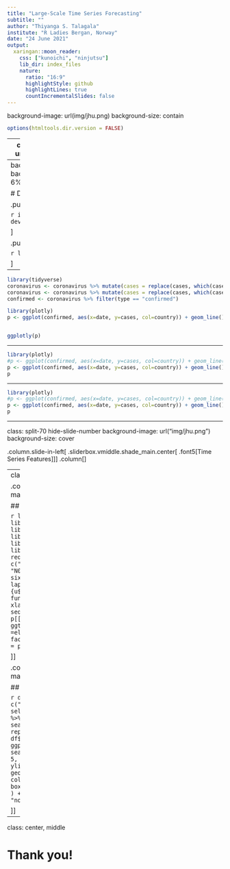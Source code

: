 ```yaml
---
title: "Large-Scale Time Series Forecasting"
subtitle: ""
author: "Thiyanga S. Talagala"
institute: "R Ladies Bergan, Norway"
date: "24 June 2021"
output:
  xaringan::moon_reader:
    css: ["kunoichi", "ninjutsu"]
    lib_dir: index_files
    nature:
      ratio: "16:9"
      highlightStyle: github
      highlightLines: true
      countIncrementalSlides: false
---
```


background-image: url(img/jhu.png)
background-size: contain

```r
options(htmltools.dir.version = FALSE)
```

---
class: inverse, center, middle
background-image: url(img/jhu.png)
background-position: 50% 60%1

background-size: contain


`r anicon::nia("Let's visualize the coronavirus pandemic!",  size=3, colour="yellow", animate="pulse")`

---
background-image: url(img/coronavirus.png)
background-size: 90px
background-position: 100% 6%

# Data: coronavirus package

.pull-left[

```r
install.packages("coronavirus")
devtools::install_github("RamiKrispin/coronavirus")
```

]

.pull-right[

```r
library(coronavirus)
head(coronavirus, 8)
```

]


---

```r
library(tidyverse)
coronavirus <- coronavirus %>% mutate(cases = replace(cases, which(cases<0), NA))
coronavirus <- coronavirus %>% mutate(cases = replace(cases, which(cases>800000), 800))
confirmed <- coronavirus %>% filter(type == "confirmed")
```

```r
library(plotly)
p <- ggplot(confirmed, aes(x=date, y=cases, col=country)) + geom_line() + ggtitle("Confirmed Cases") + theme(legend.position = "none") 


ggplotly(p)
```

---

```r
library(plotly)
#p <- ggplot(confirmed, aes(x=date, y=cases, col=country)) + geom_line() + ggtitle("Confirmed Cases") + theme(legend.position = "none") 
p <- ggplot(confirmed, aes(x=date, y=cases, col=country)) + geom_line() + ggtitle("Confirmed Cases") + geom_line(data = subset(confirmed,  country == "Norway"),color = "black", label="Norway") + theme(legend.position = "none") 
p
```


---


```r
library(plotly)
#p <- ggplot(confirmed, aes(x=date, y=cases, col=country)) + geom_line() + ggtitle("Confirmed Cases") + theme(legend.position = "none") 
p <- ggplot(confirmed, aes(x=date, y=cases, col=country)) + geom_line() + ggtitle("Confirmed Cases") + geom_line(data = subset(confirmed,  country == "Norway"),color = "black", label="Norway") + theme(legend.position = "none") + ylim(c(0, 800))
p
```

---

class: split-70 hide-slide-number
background-image: url("img/jhu.png")
background-size: cover

.column.slide-in-left[
.sliderbox.vmiddle.shade_main.center[
.font5[Time Series Features]]]
.column[
]


---
class: split-two white

.column.bg-main1[.content.vmiddle.center[

## Time-domain representation

```r
library(Mcomp)
library(ggplot2)
library(grid)
library(gridExtra)
library(ggrepel)
library(png)
library(tsfeatures)
library(tidyverse)
library(ggpubr)
# Extract required series
series_id <- c("N0001", "N0633", "N0625", "N0645","N1912", "N2012")
six_series <- lapply(M3[series_id], function(u){u$x})
p <- lapply(six_series,
function(u) {autoplot(u) + xlab("") + ylab("")}
)
for (i in seq_along(six_series))
p[[i]] <- p[[i]] + ggtitle(series_id[i])+theme(title =element_text(size=10, face='bold'))
grid.arrange(grobs = p, ncol = 2)
```

]]

.column.bg-main2[.content.vmiddle.center[

## Feature-domain representation

```r
df <- tsfeatures(six_series, c("stl_features")) %>%
  select(trend, seasonal_strength) %>%
  rename(seasonality = seasonal_strength) %>%
  replace_na(list(seasonality = 0))
df$id <- names(six_series)
ggplot(df, aes(x = trend, y = seasonality)) +
  geom_point(size = 5, color = 'red') +
  xlim(0, 1) + ylim(0, 1) +
  coord_fixed() +
  geom_text_repel(
    aes(label = id),
    colour = "black",
    size = 10,
    box.padding = unit(0.5, "lines")
  ) +
  theme(legend.position = "none")
```

]]



---

class: center, middle

# Thank you!

